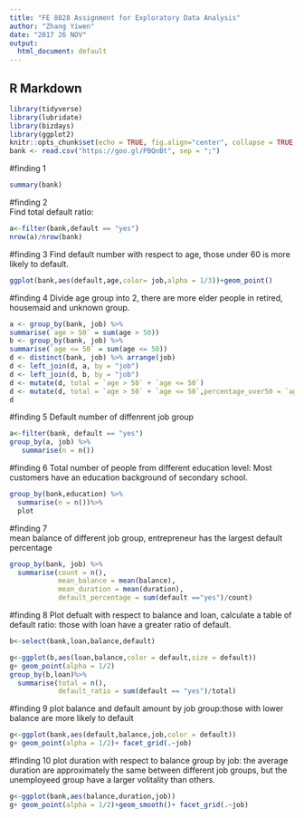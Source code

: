 ```yaml
---
title: "FE 8828 Assignment for Exploratory Data Analysis"
author: "Zhang Yiwen"
date: "2017 26 NOV"
output:
  html_document: default
---
```


## R Markdown
```r
library(tidyverse)
library(lubridate)
library(bizdays)
library(ggplot2)
knitr::opts_chunk$set(echo = TRUE, fig.align="center", collapse = TRUE, cache = TRUE)
bank <- read.csv("https://goo.gl/PBQnBt", sep = ";")
```

#finding 1
```r
summary(bank)
```

#finding 2  
Find total default ratio:
```r
a<-filter(bank,default == "yes")
nrow(a)/nrow(bank)
```

#finding 3 
Find default number with respect to age, those under 60 is more likely to default.
```r
ggplot(bank,aes(default,age,color= job,alpha = 1/3))+geom_point()
```



#finding 4
Divide age group into 2, there are more elder people in retired, housemaid and unknown group.
```r
a <- group_by(bank, job) %>%
summarise(`age > 50` = sum(age > 50))
b <- group_by(bank, job) %>%
summarise(`age <= 50` = sum(age <= 50))
d <- distinct(bank, job) %>% arrange(job)
d <- left_join(d, a, by = "job")
d <- left_join(d, b, by = "job")
d <- mutate(d, total = `age > 50` + `age <= 50`)
d <- mutate(d, total = `age > 50` + `age <= 50`,percentage_over50 = `age > 50`/total)
d

```

#finding 5 
Default number of diffenrent job group
```r
a<-filter(bank, default == "yes")
group_by(a, job) %>%
   summarise(n = n())
```

#finding 6 
Total number of people from different education level: Most customers have an education background of secondary school.
```r
group_by(bank,education) %>%
  summarise(n = n())%>%
  plot

```


#finding 7  
mean balance of different job group, entrepreneur has the largest default percentage
```r
group_by(bank, job) %>%
  summarise(count = n(),
            mean_balance = mean(balance),
            mean_duration = mean(duration),
            default_percentage = sum(default =="yes")/count)


```

#finding 8 
Plot defualt with respect to balance and loan, calculate a table of default ratio: those with loan have a greater ratio of default.
```r
b<-select(bank,loan,balance,default)

g<-ggplot(b,aes(loan,balance,color = default,size = default))
g+ geom_point(alpha = 1/2)
group_by(b,loan)%>% 
  summarise(total = n(),
            default_ratio = sum(default == "yes")/total)
```
#finding 9 
plot balance and default amount by job group:those with lower balance are more likely to default  
```r
g<-ggplot(bank,aes(default,balance,job,color = default))
g+ geom_point(alpha = 1/2)+ facet_grid(.~job)
```

#finding 10 
plot duration with respect to balance group by job: the average duration are approximately the same between different job groups, but the unemployeed group have a larger volitality than others.
```r
g<-ggplot(bank,aes(balance,duration,job))
g+ geom_point(alpha = 1/2)+geom_smooth()+ facet_grid(.~job)
```